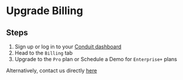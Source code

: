# Upgrade Billing

## Steps

1. Sign up or log in to your [Conduit dashboard](https://app.conduit.xyz)
2. Head to the `Billing` tab
3. Upgrade to the `Pro` plan or Schedule a Demo for `Enterprise+` plans

Alternatively, contact us directly [here](https://conduitxyz.typeform.com/to/v0WGo3cz)


<HaveAQuestion />
